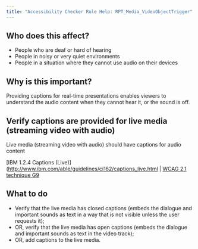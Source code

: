 ```yaml
---
title: "Accessibility Checker Rule Help: RPT_Media_VideoObjectTrigger"
---
```


<div className="toolHelp">
<Row>
<Column colLg={5} colMd={3} colSm={4} className="toolLeft">

## Who does this affect?

 * People who are deaf or hard of hearing
 * People in noisy or very quiet environments
 * People in a situation where they cannot use audio on their devices

## Why is this important?

Providing captions for real-time presentations enables viewers to understand the audio content when they cannot hear it, or the sound is off.

</Column>
<Column colLg={11} colMd={5} colSm={4} className="toolMain">

<div id="locLevel"></div>

## Verify captions are provided for live media (streaming video with audio)
Live media (streaming video with audio) should have captions for audio content

[IBM 1.2.4 Captions (Live)](http://www.ibm.com/able/guidelines/ci162/captions_live.html | [WCAG 2.1 technique G9](https://www.w3.org/WAI/WCAG21/Techniques/general/G9)

<div id="locSnippet"></div>

## What to do

 * Verify that the live media has closed captions (embeds the dialogue and important sounds as text in a way that is not visible unless the user requests it);
 * OR, verify that the live media has open captions (embeds the dialogue and important sounds as text in the video track);
 * OR, add captions to the live media.

</Column>
</Row>
</div>
